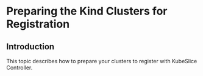 # Preparing the Kind Clusters for Registration

## Introduction

This topic describes how to prepare your clusters to register with KubeSlice Controller.